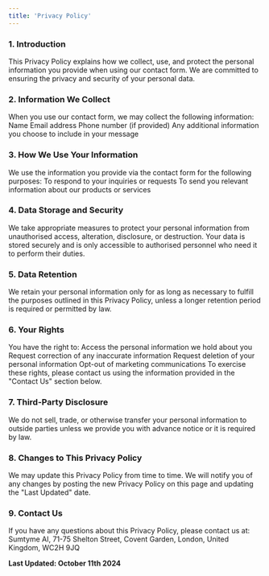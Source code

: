 ```yaml
---
title: 'Privacy Policy'
---
```


### 1. Introduction
This Privacy Policy explains how we collect, use, and protect the personal information you provide when using our contact form. We are committed to ensuring the privacy and security of your personal data.
### 2. Information We Collect
When you use our contact form, we may collect the following information:
Name
Email address
Phone number (if provided)
Any additional information you choose to include in your message
### 3. How We Use Your Information
We use the information you provide via the contact form for the following purposes:
To respond to your inquiries or requests
To send you relevant information about our products or services 
### 4. Data Storage and Security
We take appropriate measures to protect your personal information from unauthorised access, alteration, disclosure, or destruction. Your data is stored securely and is only accessible to authorised personnel who need it to perform their duties.
### 5. Data Retention
We retain your personal information only for as long as necessary to fulfill the purposes outlined in this Privacy Policy, unless a longer retention period is required or permitted by law.
### 6. Your Rights
You have the right to:
Access the personal information we hold about you
Request correction of any inaccurate information
Request deletion of your personal information
Opt-out of marketing communications
To exercise these rights, please contact us using the information provided in the "Contact Us" section below.
### 7. Third-Party Disclosure
We do not sell, trade, or otherwise transfer your personal information to outside parties unless we provide you with advance notice or it is required by law.
### 8. Changes to This Privacy Policy
We may update this Privacy Policy from time to time. We will notify you of any changes by posting the new Privacy Policy on this page and updating the "Last Updated" date.
### 9. Contact Us
If you have any questions about this Privacy Policy, please contact us at:
Sumtyme AI, 71-75 Shelton Street, Covent Garden, London, United Kingdom, WC2H 9JQ

**Last Updated: October 11th 2024**
